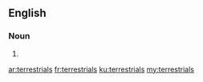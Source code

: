 ==English==

===Noun===
{{head|en|plural}}

# {{plural of|terrestrial|lang=en|nocat=1}}

[[ar:terrestrials]]
[[fr:terrestrials]]
[[ku:terrestrials]]
[[my:terrestrials]]